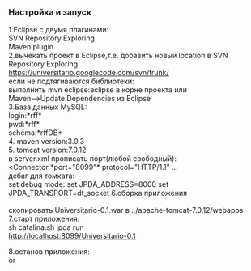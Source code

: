 ===Настройка и запуск===
1.Eclipse с двумя плагинами:<br>
  SVN Repository Exploring<br>
  Maven plugin<br>
2.вычекать проект в Eclipse,т.е. добавить новый location в SVN Repository Exploring:<br>
https://universitario.googlecode.com/svn/trunk/<br>
если не подтягиваются библиотеки:<br>
выполнить mvn eclipse:eclipse в корне проекта или<br>
Maven-->Update Dependencies из Eclipse<br>
3.База данных MySQL:<br>
login:*rff*<br>
pwd:*rff*<br>
schema:*rffDB*<br>
4. maven version:3.0.3<br>
5. tomcat version:7.0.12<br>
в server.xml прописать порт(любой свободный):<br>
<Connector *port="8099"* protocol="HTTP/1.1" ...<br>
дебаг для томката:<br>
set debug mode:
set JPDA_ADDRESS=8000
set JPDA_TRANSPORT=dt_socket
6.сборка приложения<br>
{{{mvn clean install -Dmaven.test.skip=true}}}<br>
скопировать Universitario-0.1.war в ../apache-tomcat-7.0.12/webapps
7.старт приложения:<br>

sh catalina.sh jpda run<br>
http://localhost:8099/Universitario-0.1

8.останов приложения:<br>

{{{CTR-C}}} or {{{sh shutdown.sh}}}
